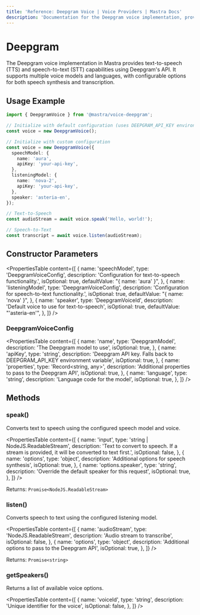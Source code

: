 ```yaml
---
title: 'Reference: Deepgram Voice | Voice Providers | Mastra Docs'
description: 'Documentation for the Deepgram voice implementation, providing text-to-speech and speech-to-text capabilities with multiple voice models and languages.'
---
```


# Deepgram

The Deepgram voice implementation in Mastra provides text-to-speech (TTS) and speech-to-text (STT) capabilities using Deepgram's API. It supports multiple voice models and languages, with configurable options for both speech synthesis and transcription.

## Usage Example

```typescript
import { DeepgramVoice } from '@mastra/voice-deepgram';

// Initialize with default configuration (uses DEEPGRAM_API_KEY environment variable)
const voice = new DeepgramVoice();

// Initialize with custom configuration
const voice = new DeepgramVoice({
  speechModel: {
    name: 'aura',
    apiKey: 'your-api-key',
  },
  listeningModel: {
    name: 'nova-2',
    apiKey: 'your-api-key',
  },
  speaker: 'asteria-en',
});

// Text-to-Speech
const audioStream = await voice.speak('Hello, world!');

// Speech-to-Text
const transcript = await voice.listen(audioStream);
```

## Constructor Parameters

<PropertiesTable
  content={[
    {
      name: 'speechModel',
      type: 'DeepgramVoiceConfig',
      description: 'Configuration for text-to-speech functionality.',
      isOptional: true,
      defaultValue: "{ name: 'aura' }",
    },
    {
      name: 'listeningModel',
      type: 'DeepgramVoiceConfig',
      description: 'Configuration for speech-to-text functionality.',
      isOptional: true,
      defaultValue: "{ name: 'nova' }",
    },
    {
      name: 'speaker',
      type: 'DeepgramVoiceId',
      description: 'Default voice to use for text-to-speech',
      isOptional: true,
      defaultValue: "'asteria-en'",
    },
  ]}
/>

### DeepgramVoiceConfig

<PropertiesTable
  content={[
    {
      name: 'name',
      type: 'DeepgramModel',
      description: 'The Deepgram model to use',
      isOptional: true,
    },
    {
      name: 'apiKey',
      type: 'string',
      description: 'Deepgram API key. Falls back to DEEPGRAM_API_KEY environment variable',
      isOptional: true,
    },
    {
      name: 'properties',
      type: 'Record<string, any>',
      description: 'Additional properties to pass to the Deepgram API',
      isOptional: true,
    },
    {
      name: 'language',
      type: 'string',
      description: 'Language code for the model',
      isOptional: true,
    },
  ]}
/>

## Methods

### speak()

Converts text to speech using the configured speech model and voice.

<PropertiesTable
  content={[
    {
      name: 'input',
      type: 'string | NodeJS.ReadableStream',
      description: 'Text to convert to speech. If a stream is provided, it will be converted to text first.',
      isOptional: false,
    },
    {
      name: 'options',
      type: 'object',
      description: 'Additional options for speech synthesis',
      isOptional: true,
    },
    {
      name: 'options.speaker',
      type: 'string',
      description: 'Override the default speaker for this request',
      isOptional: true,
    },
  ]}
/>

Returns: `Promise<NodeJS.ReadableStream>`

### listen()

Converts speech to text using the configured listening model.

<PropertiesTable
  content={[
    {
      name: 'audioStream',
      type: 'NodeJS.ReadableStream',
      description: 'Audio stream to transcribe',
      isOptional: false,
    },
    {
      name: 'options',
      type: 'object',
      description: 'Additional options to pass to the Deepgram API',
      isOptional: true,
    },
  ]}
/>

Returns: `Promise<string>`

### getSpeakers()

Returns a list of available voice options.

<PropertiesTable
  content={[
    {
      name: 'voiceId',
      type: 'string',
      description: 'Unique identifier for the voice',
      isOptional: false,
    },
  ]}
/>

